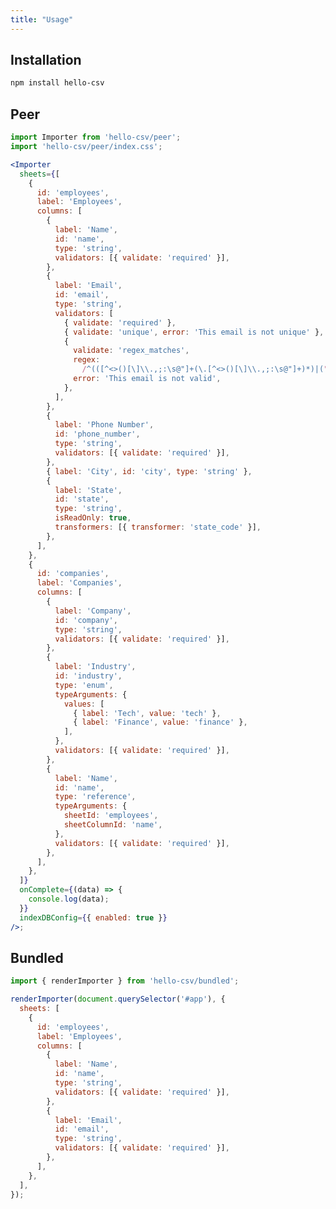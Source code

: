 ```yaml
---
title: "Usage"
---
```


## Installation

```bash
npm install hello-csv
```

## Peer

```jsx
import Importer from 'hello-csv/peer';
import 'hello-csv/peer/index.css';

<Importer
  sheets={[
    {
      id: 'employees',
      label: 'Employees',
      columns: [
        {
          label: 'Name',
          id: 'name',
          type: 'string',
          validators: [{ validate: 'required' }],
        },
        {
          label: 'Email',
          id: 'email',
          type: 'string',
          validators: [
            { validate: 'required' },
            { validate: 'unique', error: 'This email is not unique' },
            {
              validate: 'regex_matches',
              regex:
                /^(([^<>()[\]\\.,;:\s@"]+(\.[^<>()[\]\\.,;:\s@"]+)*)|(".+"))@((\[[0-9]{1,3}\.[0-9]{1,3}\.[0-9]{1,3}\.[0-9]{1,3}\])|(([a-zA-Z\-0-9]+\.)+[a-zA-Z]{2,}))$/,
              error: 'This email is not valid',
            },
          ],
        },
        {
          label: 'Phone Number',
          id: 'phone_number',
          type: 'string',
          validators: [{ validate: 'required' }],
        },
        { label: 'City', id: 'city', type: 'string' },
        {
          label: 'State',
          id: 'state',
          type: 'string',
          isReadOnly: true,
          transformers: [{ transformer: 'state_code' }],
        },
      ],
    },
    {
      id: 'companies',
      label: 'Companies',
      columns: [
        {
          label: 'Company',
          id: 'company',
          type: 'string',
          validators: [{ validate: 'required' }],
        },
        {
          label: 'Industry',
          id: 'industry',
          type: 'enum',
          typeArguments: {
            values: [
              { label: 'Tech', value: 'tech' },
              { label: 'Finance', value: 'finance' },
            ],
          },
          validators: [{ validate: 'required' }],
        },
        {
          label: 'Name',
          id: 'name',
          type: 'reference',
          typeArguments: {
            sheetId: 'employees',
            sheetColumnId: 'name',
          },
          validators: [{ validate: 'required' }],
        },
      ],
    },
  ]}
  onComplete={(data) => {
    console.log(data);
  }}
  indexDBConfig={{ enabled: true }}
/>;
```

## Bundled

```jsx
import { renderImporter } from 'hello-csv/bundled';

renderImporter(document.querySelector('#app'), {
  sheets: [
    {
      id: 'employees',
      label: 'Employees',
      columns: [
        {
          label: 'Name',
          id: 'name',
          type: 'string',
          validators: [{ validate: 'required' }],
        },
        {
          label: 'Email',
          id: 'email',
          type: 'string',
          validators: [{ validate: 'required' }],
        },
      ],
    },
  ],
});
```
